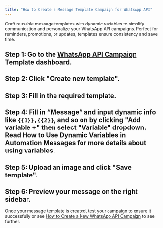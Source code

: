```yaml
---
title: "How to Create a Message Template Campaign for WhatsApp API"
---
```


Craft reusable message templates with dynamic variables to simplify communication and personalize your WhatsApp API campaigns. Perfect for reminders, promotions, or updates, templates ensure consistency and save time.

## **Step 1: Go to the** [**WhatsApp API Campaign**](https://app.bitbybit.studio/misc/whatsapp-api-settings) **Template dashboard.**

## **Step 2: Click "Create new template".**

## **Step 3: Fill in the required template.**

## **Step 4: Fill in “Message” and input dynamic info like** `{{1}},{{2}}`,  **and so on by clicking "Add variable \+" then select "Variable" dropdown. Read How to Use Dynamic Variables in Automation Messages for more details about using variables.**

## **Step 5: Upload an image and click "Save template".**

## **Step 6: Preview your message on the right sidebar.**

Once your message template is created, test your campaign to ensure it successfully or see [How to Create a New WhatsApp API Campaign](https://knowledge.bitbybit.studio/bitcrm/how-to-create-a-message-template-campaign-for-whatsapp-api)  to see further.